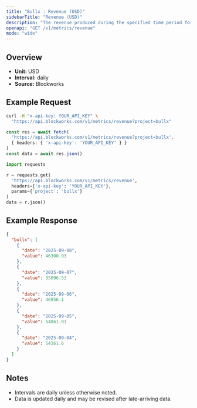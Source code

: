 ```yaml
---
title: "Bullx : Revenue (USD)"
sidebarTitle: "Revenue (USD)"
description: "The revenue produced during the specified time period for given project."
openapi: "GET /v1/metrics/revenue"
mode: "wide"
---
```


## Overview

- **Unit:** USD
- **Interval:** daily
- **Source:** Blockworks

## Example Request

<CodeGroup>

```bash cURL
curl -H "x-api-key: YOUR_API_KEY" \
  "https://api.blockworks.com/v1/metrics/revenue?project=bullx"
```

```typescript TypeScript
const res = await fetch(
  'https://api.blockworks.com/v1/metrics/revenue?project=bullx',
  { headers: { 'x-api-key': 'YOUR_API_KEY' } }
)
const data = await res.json()
```

```python Python
import requests

r = requests.get(
  'https://api.blockworks.com/v1/metrics/revenue',
  headers={'x-api-key': 'YOUR_API_KEY'},
  params={'project': 'bullx'}
)
data = r.json()
```

</CodeGroup>

## Example Response

```json
{
  "bullx": [
    {
      "date": "2025-09-08",
      "value": 46300.93
    },
    {
      "date": "2025-09-07",
      "value": 35096.53
    },
    {
      "date": "2025-09-06",
      "value": 46956.1
    },
    {
      "date": "2025-09-05",
      "value": 54861.91
    },
    {
      "date": "2025-09-04",
      "value": 54161.6
    }
  ]
}
```

## Notes
- Intervals are daily unless otherwise noted.
- Data is updated daily and may be revised after late-arriving data.

